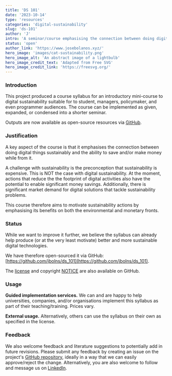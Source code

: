 ```yaml
---
title: 'DS 101'
date: '2023-10-14'
type: 'resources'
categories: 'digital-sustainability'
slug: 'ds-101'
author: 'J'
intro: 'A seminar/course emphasising the connection between doing digital things sustainably and the ability to save and make money from it.'
status: 'open'
author_link: 'https://www.josebolanos.xyz/'
hero_image: 'images/cat-sustainability.png'
hero_image_alt: 'An abstract image of a lightbulb'
hero_image_credit_text: 'Adapted from Free SVG'
hero_image_credit_link: 'https://freesvg.org/'
---
```


### Introduction
This project produced a course syllabus for an introductory mini-course to digital sustainability suitable for to student, managers, policymaker, and even programmer audiences. The course can be implemented as given, expanded, or condensed into a shorter seminar. 

Outputs are now available as open-source resources via [GitHub](https://github.com/jbolns/ds_101).

### Justification
A key aspect of the course is that it emphasises the connection between doing digital things sustainably and the ability to save and/or make money while from it.

A challenge with sustainability is the preconception that sustainability is expensive. This is NOT the case with digital sustainability. At the moment, actions that reduce the the footprint of digital activities also have the potential to enable significant money savings. Additionally, there is significant market demand for digital solutions that tackle sustainability problems.

This course therefore aims to motivate sustainability actions by emphasising its benefits on both the environmental and monetary fronts.

### Status
While we want to improve it further, we believe the syllabus can already help produce (or at the very least motivate) better and more sustainable digital technologies. 

We have therefore open-sourced it via GitHub: [https://github.com/jbolns/ds_101](https://github.com/jbolns/ds_101).

The [license](https://github.com/jbolns/ds_101/blob/main/LICENSE-2.0.txt) and copyright [NOTICE](https://github.com/jbolns/ds_101/blob/main/NOTICE.txt) are also available on GitHub.

### Usage
**Guided implementation services.** We can and are happy to help universities, companies, and/or organisations implement this syllabus as part of their teaching/training. Prices vary. 

**External usage.** Alternatively, others can use the syllabus on their own as specified in the license.

### Feedback
We also welcome feedback and literature suggestions to potentially add in future revisions. Please submit any feedback by creating an issue on the project's [GitHub repository](https://github.com/jbolns/ds_101), ideally in a way that we can easily approve/reject the change. Alternatively, you are also welcome to follow and message us on [LinkedIn](https://www.linkedin.com/company/polyzentrik).
